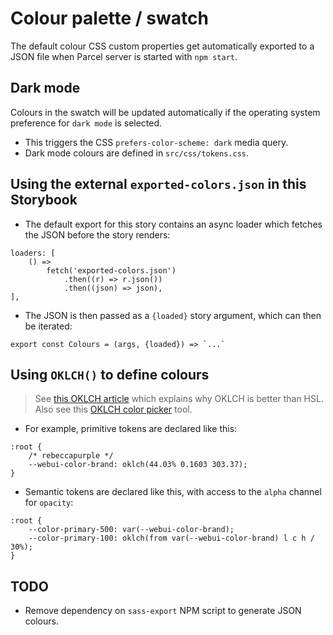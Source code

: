 
<Meta of={Colours} />

# Colour palette / swatch

The default colour CSS custom properties get automatically exported to a JSON file when Parcel server is started with `npm start`.

<Canvas of={Colours.Colours} />

## Dark mode
Colours in the swatch will be updated automatically if the operating system preference for `dark mode` is selected.
- This triggers the CSS `prefers-color-scheme: dark` media query.
- Dark mode colours are defined in `src/css/tokens.css`.

## Using the external `exported-colors.json` in this Storybook

- The default export for this story contains an async loader which fetches the JSON before the story renders:
```
loaders: [
    () =>
        fetch('exported-colors.json')
            .then((r) => r.json())
            .then((json) => json),
],
```
- The JSON is then passed as a `{loaded}` story argument, which can then be iterated:
```
export const Colours = (args, {loaded}) => `...`
```

## Using `OKLCH()` to define colours
> See [this OKLCH article](https://evilmartians.com/chronicles/oklch-in-css-why-quit-rgb-hsl) which explains why OKLCH is better than HSL. Also see this [OKLCH color picker](https://oklch.com/#70,0.1,293,100) tool.

- For example, primitive tokens are declared like this:
```
:root {
    /* rebeccapurple */
    --webui-color-brand: oklch(44.03% 0.1603 303.37);
}
```
- Semantic tokens are declared like this, with access to the `alpha` channel for `opacity`:
```
:root {
    --color-primary-500: var(--webui-color-brand);
    --color-primary-100: oklch(from var(--webui-color-brand) l c h / 30%);
}
```

## TODO
- Remove dependency on `sass-export` NPM script to generate JSON colours.

